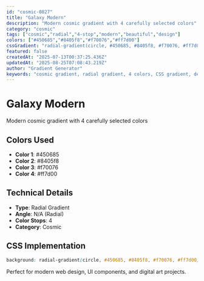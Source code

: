 ```yaml
---
id: "cosmic-0827"
title: "Galaxy Modern"
description: "Modern cosmic gradient with 4 carefully selected colors"
category: "cosmic"
tags: ["cosmic","radial","4-stop","modern","beautiful","design"]
colors: ["#450685","#8405f8","#f70076","#ff7d00"]
cssGradient: "radial-gradient(circle, #450685, #8405f8, #f70076, #ff7d00)"
featured: false
createdAt: "2025-07-13T00:37:25.436Z"
updatedAt: "2025-08-25T07:08:43.219Z"
author: "Gradient Generator"
keywords: "cosmic gradient, radial gradient, 4 colors, CSS gradient, design, #450685, #8405f8, #f70076, #ff7d00"
---
```


# Galaxy Modern

Modern cosmic gradient with 4 carefully selected colors

## Colors Used
- **Color 1**: #450685
- **Color 2**: #8405f8
- **Color 3**: #f70076
- **Color 4**: #ff7d00

## Technical Details
- **Type**: Radial Gradient
- **Angle**: N/A (Radial)
- **Color Stops**: 4
- **Category**: Cosmic

## CSS Implementation
```css
background: radial-gradient(circle, #450685, #8405f8, #f70076, #ff7d00);
```

Perfect for modern web design, UI components, and digital art projects.
